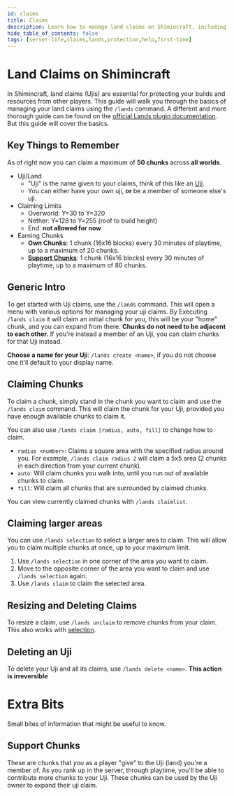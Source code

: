 ```yaml
---
id: claims
title: Claims
description: Learn how to manage land claims on Shimincraft, including creating, resizing, and deleting claims.
hide_table_of_contents: false
tags: [server-life,claims,lands,protection,help,first-time]
---
```

# Land Claims on Shimincraft
In Shimincraft, land claims (Ujis) are essential for protecting your builds and resources from other players. This guide will walk you through the basics of managing your land claims using the `/lands` command.
A different and more thorough guide can be found on the [official Lands plugin documentation](https://wiki.incredibleplugins.com/lands/players/basics/start). But this guide will cover the basics.

## Key Things to Remember
As of right now you can claim a maximum of **50 chunks** across __all worlds__.
- Uji/Land
    - "Uji" is the name given to your claims, think of this like an [Uji](/glossary#uji-氏).
    - You can either have your own uji, **or** be a member of someone else's uji.
- Claiming Limits
    - Overworld: Y=30 to Y=320
    - Nether: Y=128 to Y=255 (roof to build height)
    - End: **not allowed for now**
- Earning Chunks
    - **Own Chunks**: 1 chunk (16x16 blocks) every 30 minutes of playtime, up to a maximum of 20 chunks.
    - [**Support Chunks**](/docs/server-life/claims#support-chunks): 1 chunk (16x16 blocks) every 30 minutes of playtime, up to a maximum of 80 chunks.



## Generic Intro
To get started with Uji claims, use the `/lands` command. This will open a menu with various options for managing your uji claims.
By Executing `/lands claim` it will claim an initial chunk for you, this will be your "home" chunk, and you can expand from there.
**Chunks do not need to be adjacent to each other.** If you're instead a member of an Uji, you can claim chunks for that Uji instead.

**Choose a name for your Uji**: `/lands create <name>`, if you do not choose one it'll default to your display name.

## Claiming Chunks
To claim a chunk, simply stand in the chunk you want to claim and use the `/lands claim` command. This will claim the chunk for your Uji, provided you have enough available chunks to claim it.

You can also use `/lands claim [radius, auto, fill]` to change how to claim.
- `radius <number>`: Claims a square area with the specified radius around you. For example, `/lands claim radius 2` will claim a 5x5 area (2 chunks in each direction from your current chunk).
- `auto`: Will claim chunks you walk into, until you run out of available chunks to claim.
- `fill`: Will claim all chunks that are surrounded by claimed chunks.

You can view currently claimed chunks with `/lands claimlist`.

## Claiming larger areas
You can use `/lands selection` to select a larger area to claim. This will allow you to claim multiple chunks at once, up to your maximum limit.
1. Use `/lands selection` in one corner of the area you want to claim.
2. Move to the opposite corner of the area you want to claim and use `/lands selection` again.
3. Use `/lands claim` to claim the selected area.

## Resizing and Deleting Claims
To resize a claim, use `/lands unclaim` to remove chunks from your claim. This also works with [selection](/docs/server-life/claims#claiming-larger-areas).

## Deleting an Uji
To delete your Uji and all its claims, use `/lands delete <name>`. **This action is irreversible**


# Extra Bits
Small bites of information that might be useful to know.
## Support Chunks
These are chunks that *you* as a player "give" to the Uji (land) you're a member of. As you rank up in the server,
through playtime, you'll be able to contribute more chunks to your Uji. These chunks can be used by the Uji owner to expand their uji claim.